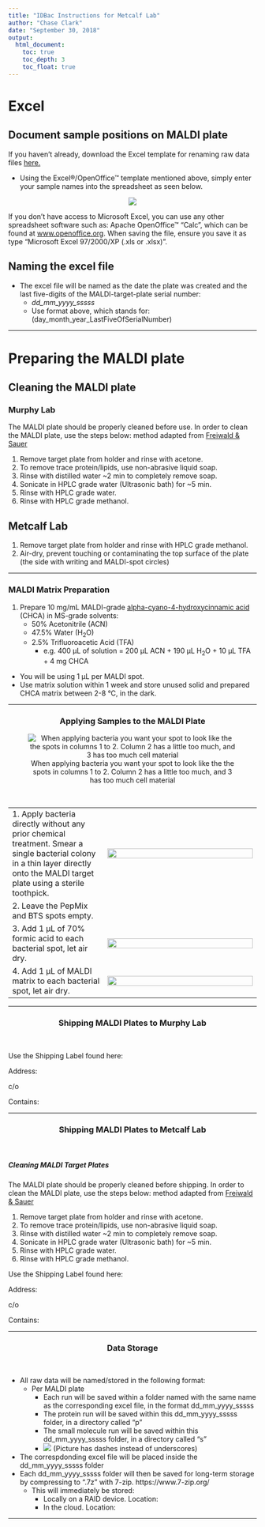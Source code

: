 ```yaml
---
title: "IDBac Instructions for Metcalf Lab"
author: "Chase Clark"
date: "September 30, 2018"
output:
  html_document: 
    toc: true
    toc_depth: 3
    toc_float: true
---
```



# Excel

## Document sample positions on MALDI plate 
If you haven't already, download the Excel template for renaming raw data files [here.]() 

- Using the Excel®/OpenOffice™ template mentioned above, simply enter your sample names into the spreadsheet as seen below.


<p align="center">
  <img src= "ReadMe_Images/Naming_Files.png" />
</p>


If you don’t have access to Microsoft Excel, you can use any other spreadsheet software such as:  Apache OpenOffice™ “Calc”, which can be found at [www.openoffice.org](www.openoffice.org). When saving the file, ensure you save it as type “Microsoft Excel 97/2000/XP (.xls or .xlsx)”.


## Naming the excel file
- The excel file will be named as the date the plate was created and the last five-digits of the MALDI-target-plate serial number:
    - *dd_mm_yyyy_sssss* 
    - Use format above, which stands for: (day_month_year_LastFiveOfSerialNumber)


___
# Preparing the MALDI plate

## Cleaning the MALDI plate

### Murphy Lab


The MALDI plate should be properly cleaned before use.  In order to clean the MALDI plate, use the steps below:
method adapted from [Freiwald & Sauer](http://www.nature.com/nprot/journal/v4/n5/full/nprot.2009.37.html?foxtrotcallback=true)

1. Remove target plate from holder and rinse with acetone.
2. To remove trace protein/lipids, use non-abrasive liquid soap.
3. Rinse with distilled water ~2 min to completely remove soap.
4. Sonicate in HPLC grade water (Ultrasonic bath) for ~5 min.
5. Rinse with HPLC grade water.
6. Rinse with HPLC grade methanol.

## Metcalf Lab

1. Remove target plate from holder and rinse with HPLC grade methanol.
2. Air-dry, prevent touching or contaminating the top surface of the plate (the side with writing and MALDI-spot circles)

___

### MALDI Matrix Preparation
1. Prepare 10 mg/mL MALDI-grade [alpha-cyano-4-hydroxycinnamic acid](http://www.sigmaaldrich.com/catalog/search?term=28166-41-8&interface=CAS%20No.&N=0&mode=partialmax&lang=en&region=US&focus=product) (CHCA) in MS-grade solvents:
   - 50% Acetonitrile (ACN)
   - 47.5% Water (H<sub>2</sub>O)
   - 2.5% Trifluoroacetic Acid (TFA)
     - e.g. 400 µL of solution = 200 µL ACN + 190 µL H<sub>2</sub>O + 10 µL TFA + 4 mg CHCA
     
- You will be using 1 µL per MALDI spot.
- Use matrix solution within 1 week and store unused solid and prepared CHCA matrix between 2-8 °C, in the dark.

___

<H3 align="center">  Applying Samples to the MALDI Plate </H3>


<center>

![When applying bacteria you want your spot to look like the the spots in columns 1 to 2. Column 2 has a little too much, and 3 has too much cell material](ReadMe_Images/jove.png)

</center>


<br>


|                           |                                          |
| ------------------------- | ---------------------------------------- |
| 1. Apply bacteria directly without any prior chemical treatment. Smear a single bacterial colony in a thin layer directly onto the MALDI target plate using a sterile toothpick. | <img src= "ReadMe_Images/ApplyingToMALDIPlate1.png" width= 100% /> |
| 2. Leave the PepMix and BTS spots empty.   |               |
| 3. Add 1 µL of 70% formic acid to each bacterial spot, let air dry. | <img src= "ReadMe_Images/ApplyingToMALDIPlate2.png" width= 100% />            |
| 4. Add 1 µL of MALDI matrix to each bacterial spot, let air dry.    | <img src= "ReadMe_Images/ApplyingToMALDIPlate3.png" width= 100% />          |



___
<H3 align="center">  Shipping MALDI Plates to Murphy Lab </H3>
<br>




Use the Shipping Label found here:


Address:



c/o


Contains:

___


<H3 align="center">  Shipping MALDI Plates to Metcalf Lab </H3>
<br>


##### Cleaning MALDI Target Plates

The MALDI plate should be properly cleaned before shipping.  In order to clean the MALDI plate, use the steps below:
method adapted from [Freiwald & Sauer](http://www.nature.com/nprot/journal/v4/n5/full/nprot.2009.37.html?foxtrotcallback=true)

1. Remove target plate from holder and rinse with acetone.
2. To remove trace protein/lipids, use non-abrasive liquid soap.
3. Rinse with distilled water ~2 min to completely remove soap.
4. Sonicate in HPLC grade water (Ultrasonic bath) for ~5 min.
5. Rinse with HPLC grade water.
6. Rinse with HPLC grade methanol.




Use the Shipping Label found here:


Address:



c/o


Contains:



___

<H3 align="center">  Data Storage </H3>
<br>


- All raw data will be named/stored in the following format:
  - Per MALDI plate
    - Each run will be saved within a folder named with the same name as the corresponding excel file, in the format dd_mm_yyyy_sssss
    - The protein run will be saved within this dd_mm_yyyy_sssss folder, in a directory called "p"
    - The small molecule run will be saved within this dd_mm_yyyy_sssss folder, in a directory called "s"
    - ![](ReadMe_Images/Raw_data_folder_structure.PNG)  (Picture has dashes instead of underscores)
  
    
- The correspdonding excel file will be placed inside the dd_mm_yyyy_sssss folder
- Each dd_mm_yyyy_sssss folder will then be saved for long-term storage by compressing to ".7z" with 7-zip. https://www.7-zip.org/
  - This will immediately be stored:
    - Locally on a RAID device. Location:
    - In the cloud. Location:

___
